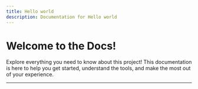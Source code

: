 ```yaml
---
title: Hello world
description: Documentation for Hello world
---
```


# Welcome to the Docs!

Explore everything you need to know about this project! This documentation is here to help you get started, understand the tools, and make the most out of your experience.

---